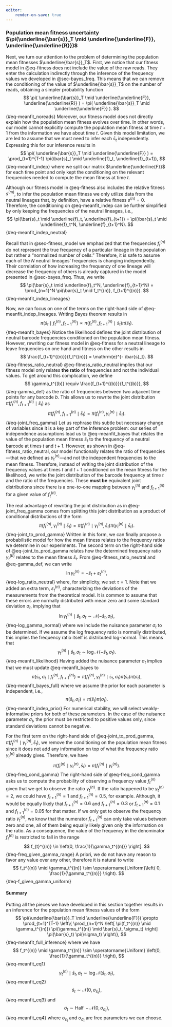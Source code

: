 ```yaml
---
editor:
    render-on-save: true
---
```


### Population mean fitness uncertainty $\pi(\underline{\bar{s}}_T \mid \underline{\underline{F}}, \underline{\underline{R}})$ {#sec-bayes_meanfit}

Next, we turn our attention to the problem of determining the population mean
fitnesses $\underline{\bar{s}}_T$. First, we notice that our fitness model in
@eq-fitness does not include the value of the raw reads. They enter the
calculation indirectly through the inference of the frequency values we
developed in @sec-bayes_freq. This means that we can remove the conditioning of
the value of $\underline{\bar{s}}_T$ on the number of reads, obtaining a simpler
probability function
$$
\pi(
    \underline{\bar{s}}_T \mid 
    \underline{\underline{F}}, \underline{\underline{R}}
) = 
\pi(
    \underline{\bar{s}}_T \mid 
    \underline{\underline{F}}
).
$${#eq-meanfit_noreads}
Moreover, our fitness model does not directly explain how the population mean
fitness evolves over time. In other words, our model cannot explicitly compute
the population mean fitness at time $t+1$ from the information we have about
time $t$. Given this model limitation, we are led to assume that we must need
to infer each $\bar{s}_t$ independently. Expressing this for our inference
results in
$$
\pi(
    \underline{\bar{s}}_T \mid 
    \underline{\underline{F}}
) =
\prod_{t=1}^{T-1} \pi(\bar{s}_t \mid \underline{f}_t, \underline{f}_{t+1}),
$${#eq-meanfit_indep}
where we split our matrix $\underline{\underline{F}}$ for each time point and
only kept the conditioning on the relevant frequencies needed to compute the
mean fitness at time $t$.

Although our fitness model in @eq-fitness also includes the relative fitness
$s^{(m)}$, to infer the population mean fitness we only utilize data from the
neutral lineages that, by definition, have a relative fitness $s^{(n)} = 0$.
Therefore, the conditioning on @eq-meanfit_indep can be further simplified by
only keeping the frequencies of the neutral lineages, i.e.,
$$
\pi(\bar{s}_t \mid \underline{f}_t, \underline{f}_{t+1}) =
\pi(\bar{s}_t \mid \underline{f}_t^N, \underline{f}_{t+1}^N).
$${#eq-meanfit_indep_neutral}

Recall that in @sec-fitness_model we emphasized that the frequencies $f_t^{(n)}$
do not represent the true frequency of a particular lineage in the population
but rather a "normalized number of cells." Therefore, it is safe to assume each
of the $N$ neutral lineages' frequencies is changing independently. Their
correlation of how increasing the frequency of one lineage will decrease the
frequency of others is already captured in the model presented in
@sec-bayes_freq. Thus, we write
$$
\pi(\bar{s}_t \mid \underline{f}_t^N, \underline{f}_{t+1}^N) =
\prod_{n=1}^N \pi(\bar{s}_t \mid f_t^{(n)}, f_{t+1}^{(n)}).
$${#eq-meanfit_indep_lineages}

Now, we can focus on one of the terms on the right-hand side of
@eq-meanfit_indep_lineages. Writing Bayes theorem results in
$$
\pi(\bar{s}_t \mid f_t^{(n)}, f_{t+1}^{(n)}) \propto
\pi(f_t^{(n)}, f_{t+1}^{(n)} \mid \bar{s}_t) \pi(\bar{s}_t).
$${#eq-meanfit_bayes}
Notice the likelihood defines the joint distribution of neutral barcode
frequencies conditioned on the population mean fitness. However, rewriting our
fitness model in @eq-fitness for a neutral lineage to leave frequencies on one
hand and fitness on the other results in
$$
\frac{f_{t+1}^{(n)}}{f_t^{(n)}} = \mathrm{e}^{- \bar{s}_t}.
$${#eq-fitness_ratio_neutral}
@eq-fitness_ratio_neutral implies that our fitness model only relates **the
ratio** of frequencies and not the individual values. To get around this 
complication, we define
$$
\gamma_t^{(b)} \equiv \frac{f_{t+1}^{(b)}}{f_t^{(b)}},
$${#eq-gamma_def}
as the ratio of frequencies between two adjacent time points for any barcode
$b$. This allows us to rewrite the joint distribution
$\pi(f_t^{(n)}, f_{t+1}^{(n)} \mid \bar{s}_t)$ as
$$
\pi(f_t^{(n)}, f_{t+1}^{(n)} \mid \bar{s}_t) =
\pi(f_t^{(n)}, \gamma_{t}^{(n)} \mid \bar{s}_t).
$${#eq-joint_freq_gamma}
Let us rephrase this subtle but necessary change of variables since it is a key
part of the inference problem: our series of independence assumptions lead us to
@eq-meanfit_bayes that relates the value of the population mean fitness
$\bar{s}_t$ to the frequency of a neutral barcode at times $t$ and $t+1$. 
However, as shown in @eq-fitness_ratio_neutral, our model functionally relates
the ratio of frequencies---that we defined as $\gamma_t^{(n)}$---and not the
independent frequencies to the mean fitness. Therefore, instead of writing the
joint distribution of the frequency values at times $t$ and $t+1$ conditioned on
the mean fitness for the likelihood, we write the joint distribution of the
barcode frequency at time $t$ and the ratio of the frequencies. These **must
be** equivalent joint distributions since there is a one-to-one mapping between
$\gamma_t^{(n)}$ and $f_{t+1}^{(n)}$ for a given value of $f_t^{(n)}$.

The real advantage of rewriting the joint distribution as in
@eq-joint_freq_gamma comes from splitting this joint distribution as a product
of conditional distributions of the form
$$
\pi(f_t^{(n)}, \gamma_{t}^{(n)} \mid \bar{s}_t) =
\pi(f_t^{(n)} \mid \gamma_{t}^{(n)}, \bar{s}_t)
\pi(\gamma_{t}^{(n)} \mid \bar{s}_t).
$${#eq-joint_to_prod_gamma}
Written in this form, we can finally propose a probabilistic model for how the
mean fitness relates to the frequency ratios we determine in our experiments.
The second term on the right-hand side of @eq-joint_to_prod_gamma relates how
the determined frequency ratio $\gamma_t^{(b)}$ relates to the mean fitness
$\bar{s}_t$. From @eq-fitness_ratio_neutral and @eq-gamma_def, we can write
$$
\ln \gamma_t^{(n)} = - \bar{s}_t + \varepsilon_t^{(n)},
$${#eq-log_ratio_neutral}
where, for simplicity, we set $\tau = 1$. Note that we added an extra term,
$\varepsilon_t^{(n)}$, characterizing the deviations of the measurements from
the theoretical model. It is common to assume that these errors are normally
distributed with mean zero and some standard deviation $\sigma_t$, implying that
$$
\ln \gamma_t^{(n)} \mid \bar{s}_t, \sigma_t  \sim 
\mathcal{N}\left(-\bar{s}_t, \sigma_t \right),
$${#eq-log_gamma_normal}
where we include the nuisance parameter $\sigma_t$ to be determined. If we 
assume the log frequency ratio is normally distributed, this implies the 
frequency ratio itself is distributed log-normal. This means that
$$
\gamma_t^{(n)} \mid \bar{s}_t, \sigma_t  \sim 
\log \mathcal{N}\left(-\bar{s}_t, \sigma_t \right).
$${#eq-meanfit_likelihood}
Having added the nuisance parameter $\sigma_t$ implies that we must update
@eq-meanfit_bayes to
$$
\pi(\bar{s}_t, \sigma_t \mid f_t^{(n)}, f_{t+1}^{(n)}) \propto
\pi(f_t^{(n)}, \gamma_t^{(n)} \mid \bar{s}_t, \sigma_t) 
\pi(\bar{s}_t) \pi(\sigma_t),
$${#eq-meanfit_bayes_full}
where we assume the prior for each parameter is independent, i.e.,
$$
\pi(\bar{s}_t, \sigma_t) = \pi(\bar{s}_t) \pi(\sigma_t).
$${#eq-meanfit_indep_prior}
For numerical stability, we will select weakly-informative priors for both of
these parameters. In the case of the nuisance parameter $\sigma_t$, the prior
must be restricted to positive values only, since standard deviations cannot be
negative.

For the first term on the right-hand side of @eq-joint_to_prod_gamma,
$\pi(f_t^{(n)} \mid \gamma_{t}^{(n)}, \bar{s}_t)$, we remove the conditioning
on the population mean fitness since it does not add any information on top of
what the frequency ratio $\gamma_t^{(n)}$ already gives. Therefore, we have
$$
\pi(f_t^{(n)} \mid \gamma_{t}^{(n)}, \bar{s}_t) =
\pi(f_t^{(n)} \mid \gamma_{t}^{(n)}).
$${#eq-freq_cond_gamma}
The right-hand side of @eq-freq_cond_gamma asks us to compute the probability
of observing a frequency value $f_t^{(n)}$ given that we get to observe the
ratio $\gamma_{t}^{(n)}$. If the ratio happened to be $\gamma_{t}^{(n)} = 2$,
we could have $f_{t+1}^{(n)} = 1$ and $f_{t+1}^{(n)} = 0.5$, for example.
Although, it would be equally likely that $f_{t+1}^{(n)} = 0.6$ and
$f_{t+1}^{(n)} = 0.3$ or $f_{t+1}^{(n)} = 0.1$ and $f_{t+1}^{(n)} = 0.05$ for
that matter. If we only get to observe the frequency ratio $\gamma_t^{(n)}$, we
know that the numerator $f_{t+1}^{(n)}$ can only take values between zero and
one, all of them being equally likely given only the information on the ratio.
As a consequence, the value of the frequency in the denominator $f_{t}^{(n)}$ is
restricted to fall in the range
$$
f_{t}^{(n)} \in \left(0, \frac{1}{\gamma_t^{(n)}} \right].
$${#eq-freq_given_gamma_range}
A priori, we do not have any reason to favor any value over any other, therefore
it is natural to write
$$
f_t^{(n)} \mid \gamma_t^{(n)} \sim 
\operatorname{Uniform}\left( 0, \frac{1}{\gamma_t^{(n)}} \right).
$${#eq-f_given_gamma_uniform}

#### Summary

Putting all the pieces we have developed in this section together results in an
inference for the population mean fitness values of the form
$$
\pi(\underline{\bar{s}}_T \mid \underline{\underline{F}}) \propto
\prod_{t=1}^{T-1} \left\{
    \prod_{n=1}^N \left[
        \pi(f_t^{(n)} \mid \gamma_t^{(n)}) 
        \pi(\gamma_t^{(n)} \mid \bar{s}_t, \sigma_t)
    \right]
    \pi(\bar{s}_t) \pi(\sigma_t)
\right\},
$${#eq-meanfit_full_inference}
where we have
$$
f_t^{(n)} \mid \gamma_t^{(n)} \sim 
\operatorname{Uniform} \left(0, \frac{1}{\gamma_t^{(n)}} \right),
$${#eq-meanfit_eq1}
$$
\gamma_t^{(n)} \mid \bar{s}_t, \sigma_t \sim 
\log\mathcal{N}(\bar{s}_t, \sigma_t),
$${#eq-meanfit_eq2}
$$
\bar{s}_t \sim \mathcal{N}(0, \sigma_{\bar{s}_t}),
$${#eq-meanfit_eq3}
and
$$
\sigma_t \sim \operatorname{Half}-\mathcal{N}(0, \sigma_{\sigma_t}),
$${#eq-meanfit_eq4}
where $\sigma_{\bar{s}_t}$ and $\sigma_{\sigma_t}$ are free parameters we can
choose.